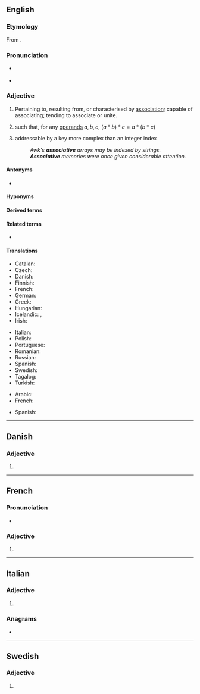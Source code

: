 ==English==

===Etymology===
From {{suffix|associate|ive|lang=en}}.

===Pronunciation===
* {{a|US}} {{IPA|/əˈsoʊ.ʃi.ə.tɪv/|/əˈsoʊ.si.ə.tɪv/|lang=en}}
* {{audio|En-us-associative.ogg|Audio (US)|lang=en}}

===Adjective===
{{en-adj}}

# Pertaining to, resulting from, or characterised by [[association]]; capable of associating; tending to associate or unite.
# {{lb|en|algebra|of an operator <math> * </math>}} such that, for any [[operand]]s <math> a, b, c </math>, <math> (a * b) * c = a * (b * c) </math>
# {{lb|en|computing}} addressable by a key more complex than an integer index
#: ''Awk's '''associative''' arrays may be indexed by strings.''
#: '''''Associative''' memories were once given considerable attention.''

====Antonyms====
* {{l|en|antiassociative}}

====Hyponyms====
{{hyp2
|left-associative
|right-associative
|lang=en}}

====Derived terms====
{{der2
|associativity
|preassociative
|lang=en}}

====Related terms====
* {{l|en|associative array}}

====Translations====
{{trans-top|algebraic property of an operator}}
* Catalan: {{t|ca|associatiu}}
* Czech: {{t|cs|asociativní}}
* Danish: {{t|da|associativ}}
* Finnish: {{t|fi|assosiatiivinen}}
* French: {{t+|fr|associatif}}
* German: {{t+|de|assoziativ}}
* Greek: {{t+|el|προσεταιριστικός}}
* Hungarian: {{t+|hu|asszociatív}}
* Icelandic: {{t|is|tenginn|m}}, {{t|is|tengi-}}
* Irish: {{t|ga|comhthiomsaitheach}}
{{trans-mid}}
* Italian: {{t+|it|associativo}}
* Polish: {{t+|pl|łączny}}
* Portuguese: {{t|pt|associativo}}
* Romanian: {{t+|ro|asociativ}}
* Russian: {{t+|ru|ассоциати́вный}}
* Spanish: {{t|es|asociativo}}
* Swedish: {{t+|sv|associativ}}
* Tagalog: {{t|tl|ugnayin}}
* Turkish: {{t|tr|birleşmeli}}
{{trans-bottom}}

{{checktrans-top}}
* Arabic: {{t-check|ar|تَجْمِيعِيَّة}}
* French: {{t+check|fr|associatif}}
{{trans-mid}}
* Spanish: {{t-check|es|asociativo}}
{{trans-bottom}}

----

==Danish==

===Adjective===
{{head|da|adjective form}}

# {{neuter of|associativ|lang=da}}

----

==French==

===Pronunciation===
* {{IPA|/a.sɔ.sja.tiv/|lang=fr}}

===Adjective===
{{head|fr|adjective form}}

# {{inflection of|associatif||f|s|lang=fr}}

----

==Italian==

===Adjective===
{{it-adj-form|f-p}}

# {{inflection of|associativo||f|p|lang=it}}

===Anagrams===
* {{l|it|associatevi}}

----

==Swedish==

===Adjective===
{{head|sv|adjective form}}

# {{sv-adj-form-abs-def-m|associativ}}